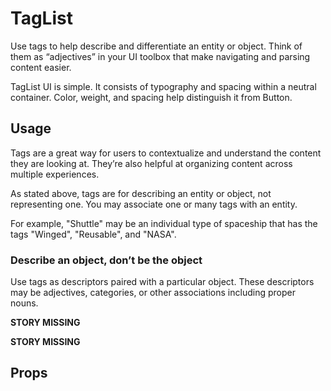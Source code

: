 
<Meta anchor />

# TagList

Use tags to help describe and differentiate an entity or object. Think of them as “adjectives” in your UI toolbox that make navigating and parsing content easier.

TagList UI is simple. It consists of typography and spacing within a neutral container. Color, weight, and spacing help distinguish it from Button.

## Usage

Tags are a great way for users to contextualize and understand the content they are looking at. They’re also helpful at organizing content across multiple experiences.

As stated above, tags are for describing an entity or object, not representing one. You may associate one or many tags with an entity.

For example, "Shuttle" may be an individual type of spaceship that has the tags "Winged", "Reusable", and "NASA".

<Canvas>
  <Story id="components-taglist--default" />
</Canvas>

### Describe an object, don’t be the object

Use tags as descriptors paired with a particular object. These descriptors may be adjectives, categories, or other associations including proper nouns.

**STORY MISSING**

**STORY MISSING**

## Props

<ArgsTable />

<ThemeTable componentThemeReducer={theme} />
